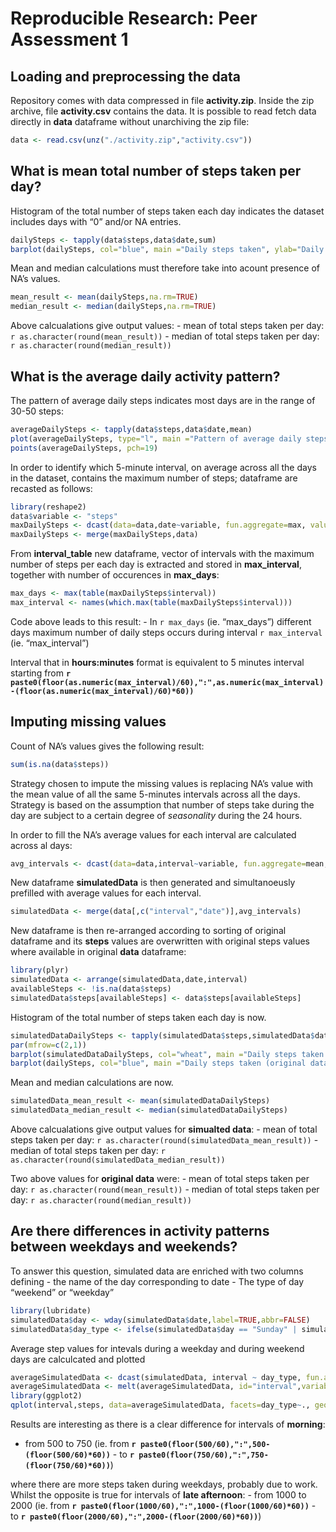 # Reproducible Research: Peer Assessment 1


## Loading and preprocessing the data
Repository comes with data compressed in file **activity.zip**.  Inside the zip archive, file **activity.csv** contains the data. It is possible to read fetch data directly in **data** dataframe without unarchiving the zip file:

```r
data <- read.csv(unz("./activity.zip","activity.csv"))
```


## What is mean total number of steps taken per day?
Histogram of the total number of steps taken each day indicates the dataset includes days with "0" and/or NA entries.
```r
dailySteps <- tapply(data$steps,data$date,sum)
barplot(dailySteps, col="blue", main ="Daily steps taken", ylab="Daily steps", xlab="Day")
```

Mean and median calculations must therefore take into acount presence of NA's values.
```r
mean_result <- mean(dailySteps,na.rm=TRUE)
median_result <- median(dailySteps,na.rm=TRUE)
```

Above calcualations give output values:
- mean of total steps taken per day: `r as.character(round(mean_result))`
- median of total steps taken per day: `r as.character(round(median_result))`

## What is the average daily activity pattern?
The pattern of average daily steps indicates most days are in the range of 30-50 steps:
```r
averageDailySteps <- tapply(data$steps,data$date,mean)
plot(averageDailySteps, type="l", main ="Pattern of average daily steps", ylab="Average Daily steps", xlab="Day")
points(averageDailySteps, pch=19)
```

In order to identify which 5-minute interval, on average across all the days in the dataset, contains the maximum number of steps; dataframe are recasted as follows:
```r
library(reshape2)
data$variable <- "steps"
maxDailySteps <- dcast(data=data,date~variable, fun.aggregate=max, value.var="steps", na.rm=TRUE)
maxDailySteps <- merge(maxDailySteps,data)
```

From **interval_table** new dataframe, vector of intervals with the maximum number of steps per each day is extracted and stored in **max_interval**, together with number of occurences in **max_days**:
```r
max_days <- max(table(maxDailySteps$interval))
max_interval <- names(which.max(table(maxDailySteps$interval)))
```
Code above leads to this result:
- In `r max_days` (ie. "max_days") different days maximum number of daily steps occurs during interval `r max_interval` (ie. "max_interval")


Interval that in **hours:minutes** format is equivalent to 5 minutes interval starting from **`r paste0(floor(as.numeric(max_interval)/60),":",as.numeric(max_interval)-(floor(as.numeric(max_interval)/60)*60))`**



## Imputing missing values
Count of NA's values gives the following result:
```r
sum(is.na(data$steps))
```

Strategy chosen to impute the missing values is replacing NA's value with the mean value of all the same 5-minutes intervals across all the days. Strategy is based on the assumption that number of steps take during the day are subject to a certain degree of *seasonality* during the 24 hours.

In order to fill the NA's average values for each interval are calculated across al days:
```r
avg_intervals <- dcast(data=data,interval~variable, fun.aggregate=mean, value.var="steps", na.rm=TRUE)
```

New dataframe **simulatedData** is then generated and simultanoeusly prefilled with average values for each interval.
```r
simulatedData <- merge(data[,c("interval","date")],avg_intervals)
```

New dataframe is then re-arranged according to sorting of original dataframe and its **steps** values are overwritten with original steps values where available in original **data** dataframe:
```r
library(plyr)
simulatedData <- arrange(simulatedData,date,interval)
availableSteps <- !is.na(data$steps)
simulatedData$steps[availableSteps] <- data$steps[availableSteps]
```

Histogram of the total number of steps taken each day is now.
```r
simulatedDataDailySteps <- tapply(simulatedData$steps,simulatedData$date,sum)
par(mfrow=c(2,1))
barplot(simulatedDataDailySteps, col="wheat", main ="Daily steps taken (simulated data)", ylab="Daily steps", xlab="Day")
barplot(dailySteps, col="blue", main ="Daily steps taken (original data)", ylab="Daily steps", xlab="Day")
```

Mean and median calculations are now.
```r
simulatedData_mean_result <- mean(simulatedDataDailySteps)
simulatedData_median_result <- median(simulatedDataDailySteps)
```
Above calcualations give output values for **simualted data**:
- mean of total steps taken per day: `r as.character(round(simulatedData_mean_result))`
- median of total steps taken per day: `r as.character(round(simulatedData_median_result))`

Two above values for **original data** were:
- mean of total steps taken per day: `r as.character(round(mean_result))`
- median of total steps taken per day: `r as.character(round(median_result))`

## Are there differences in activity patterns between weekdays and weekends?
To answer this question, simulated data are enriched with two columns defining 
- the name of the day corresponding to date
- The type of day "weekend" or "weekday"

```r
library(lubridate)
simulatedData$day <- wday(simulatedData$date,label=TRUE,abbr=FALSE)
simulatedData$day_type <- ifelse(simulatedData$day == "Sunday" | simulatedData$day == "Saturday","weekend","weekday")
```

Average step values for intevals during a weekday and during weekend days are calculcated and plotted
```r
averageSimulatedData <- dcast(simulatedData, interval ~ day_type, fun.aggregate=mean, value.var="steps")
averageSimulatedData <- melt(averageSimulatedData, id="interval",variable.name="day_type",value.name="steps")
library(ggplot2)
qplot(interval,steps, data=averageSimulatedData, facets=day_type~., geom="line", xlab="interval", ylab="No. of steps")
```

Results are interesting as there is a clear difference for intervals of **morning**:

- from 500 to 750 (ie. from **`r paste0(floor(500/60),":",500-(floor(500/60)*60))`** - to **`r paste0(floor(750/60),":",750-(floor(750/60)*60))`**)

where there are more steps taken during weekdays, probably due to work. Whilst the opposite is true for intervals of **late afternoon**:
- from 1000 to 2000 (ie. from **`r paste0(floor(1000/60),":",1000-(floor(1000/60)*60))`** - to **`r paste0(floor(2000/60),":",2000-(floor(2000/60)*60))`**)


